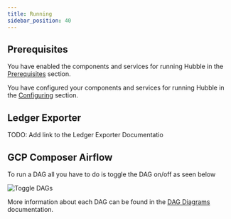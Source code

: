 ```yaml
---
title: Running
sidebar_position: 40
---
```


## Prerequisites

You have enabled the components and services for running Hubble in the [Prerequisites](https://developers.stellar.org/network/hubble/admin-guide/prerequisites) section.

You have configured your components and services for running Hubble in the [Configuring](https://developers.stellar.org/network/hubble/admin-guide/configuring) section.

## Ledger Exporter

TODO: Add link to the Ledger Exporter Documentatio

## GCP Composer Airflow

To run a DAG all you have to do is toggle the DAG on/off as seen below

![Toggle DAGs](/static/img/hubble/airflow_dag_toggle.png)

More information about each DAG can be found in the [DAG Diagrams](https://github.com/stellar/stellar-etl-airflow?tab=readme-ov-file#dag-diagrams) documentation.